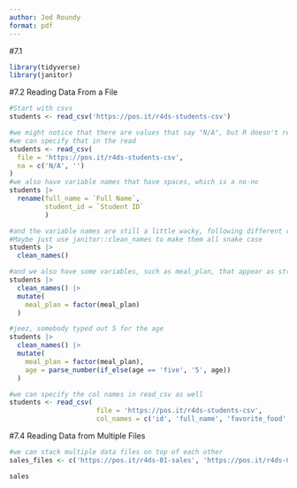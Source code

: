 ```yaml
---
author: Jed Roundy
format: pdf
---
```


#7.1
```r
library(tidyverse)
library(janitor)
```

#7.2 Reading Data From a File
```r
#Start with csvs
students <- read_csv('https://pos.it/r4ds-students-csv')

#we might notice that there are values that say "N/A", but R doesn't recognize them as such
#we can specify that in the read
students <- read_csv(
  file = 'https://pos.it/r4ds-students-csv', 
  na = c('N/A', '')
)
#we also have variable names that have spaces, which is a no-no
students |> 
  rename(full_name = `Full Name`, 
         student_id = `Student ID`
         )

#and the variable names are still a little wacky, following different conventions.
#Maybe just use janitor::clean_names to make them all snake case
students |> 
  clean_names()

#and we also have some variables, such as meal_plan, that appear as strings but are actually categorical
students |> 
  clean_names() |> 
  mutate(
    meal_plan = factor(meal_plan)
  )

#jeez, somebody typed out 5 for the age
students |> 
  clean_names() |> 
  mutate(
    meal_plan = factor(meal_plan), 
    age = parse_number(if_else(age == 'five', '5', age))
  )

#we can specify the col names in read_csv as well
students <- read_csv(
                      file = 'https://pos.it/r4ds-students-csv', 
                      col_names = c('id', 'full_name', 'favorite_food', 'meal_plan', 'age'))
```

#7.4 Reading Data from Multiple Files
```r
#we can stack multiple data files on top of each other
sales_files <- c('https://pos.it/r4ds-01-sales', 'https://pos.it/r4ds-02-sales', 'https://pos.it/r4ds-03-sales')

sales

```
